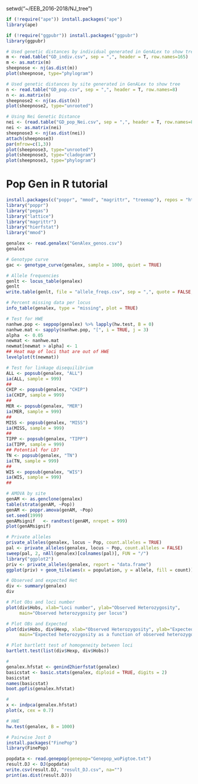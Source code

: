 setwd("~/EEB_2016-2018/NJ_tree")

```r
if (!require("ape")) install.packages("ape")
library(ape)

if (!require("ggpubr")) install.packages("ggpubr")
library(ggpubr)

```


```r
# Used genetic distances by individual generated in GenALex to show tree
m <- read.table("GD_indiv.csv", sep = ",", header = T, row.names=165)
m <- as.matrix(m)
sheepnose <- nj(as.dist(m))
plot(sheepnose, type="phylogram")

# Used genetic distances by site generated in GenALex to show tree
n <- read.table("GD_pop.csv", sep = ",", header = T, row.names=8)
n <- as.matrix(n)
sheepnose2 <- nj(as.dist(n))
plot(sheepnose2, type="unrooted")

# Using Nei Genetic Distance
nei <- (read.table("GD_pop_Nei.csv", sep = ",", header = T, row.names=8))
nei <- as.matrix(nei)
sheepnose3 <- nj(as.dist(nei))
attach(sheepnose3)
par(mfrow=c(1,3)) 
plot(sheepnose3, type="unrooted")
plot(sheepnose3, type="cladogram")
plot(sheepnose3, type="phylogram")
```


# Pop Gen in R tutorial
```r
install.packages(c("poppr", "mmod", "magrittr", "treemap"), repos = "http://cran.rstudio.com", dependencies = TRUE)
library("poppr")
library("pegas")
library("lattice")
library("magrittr")
library("hierfstat")
library("mmod")

genalex <- read.genalex("GenAlex_genos.csv")
genalex

# Genotype curve
gac <- genotype_curve(genalex, sample = 1000, quiet = TRUE)

# Allele frequencies
genlt <- locus_table(genalex)
genlt
write.table(genlt, file = "allele_freqs.csv", sep = ",", quote = FALSE, row.names = T)

# Percent missing data per locus
info_table(genalex, type = "missing", plot = TRUE)

# Test for HWE
nanhwe.pop <- seppop(genalex) %>% lapply(hw.test, B = 0)
nanhwe.mat <- sapply(nanhwe.pop, "[", i = TRUE, j = 3)
alpha  <- 0.05
newmat <- nanhwe.mat
newmat[newmat > alpha] <- 1
## Heat map of loci that are out of HWE
levelplot(t(newmat))

# Test for linkage disequilibrium
ALL <- popsub(genalex, "ALL")
ia(ALL, sample = 999)
## 
CHIP <- popsub(genalex, "CHIP")
ia(CHIP, sample = 999)
## 
MER <- popsub(genalex, "MER")
ia(MER, sample = 999)
## 
MISS <- popsub(genalex, "MISS")
ia(MISS, sample = 999)
## 
TIPP <- popsub(genalex, "TIPP")
ia(TIPP, sample = 999)
## Potential for LD?
TN <- popsub(genalex, "TN")
ia(TN, sample = 999)
##
WIS <- popsub(genalex, "WIS")
ia(WIS, sample = 999)
##

# AMOVA by site
genAM <- as.genclone(genalex)
table(strata(genAM, ~Pop))
genAM <- poppr.amova(genAM, ~Pop)
set.seed(1999)
genAMsignif   <- randtest(genAM, nrepet = 999)
plot(genAMsignif)

# Private alleles
private_alleles(genalex, locus ~ Pop, count.alleles = TRUE)
pal <- private_alleles(genalex, locus ~ Pop, count.alleles = FALSE)
sweep(pal, 2, nAll(genalex)[colnames(pal)], FUN = "/")
library("ggplot2")
priv <- private_alleles(genalex, report = "data.frame")
ggplot(priv) + geom_tile(aes(x = population, y = allele, fill = count))

# Observed and expected Het
div <- summary(genalex)
div

# Plot Obs and loci number
plot(div$Hobs, xlab="Loci number", ylab="Observed Heterozygosity", 
     main="Observed heterozygosity per locus")

# Plot OBs and Expected
plot(div$Hobs, div$Hexp, xlab="Observed Heterozygosity", ylab="Expected Heterozygosity", 
     main="Expected heterozygosity as a function of observed heterozygosity per locus")

# Plot bartlett test of homogeneity between loci
bartlett.test(list(div$Hexp, div$Hobs))

#
genalex.hfstat <- genind2hierfstat(genalex)
basicstat <- basic.stats(genalex, diploid = TRUE, digits = 2)
basicstat
names(basicstat)
boot.ppfis(genalex.hfstat) 

#
x <- indpca(genalex.hfstat) 
plot(x, cex = 0.7)

# HWE
hw.test(genalex, B = 1000)

# Pairwise Jost D
install.packages("FinePop")
library(FinePop)

popdata <- read.genepop(genepop="Genepop_woPigtoe.txt")
result.DJ <- DJ(popdata)
write.csv(result.DJ, "result_DJ.csv", na="")
print(as.dist(result.DJ))
```

